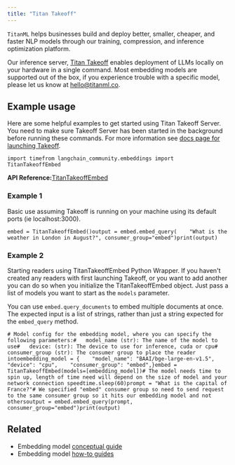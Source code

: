 ```yaml
---
title: "Titan Takeoff"
---
```


`TitanML` helps businesses build and deploy better, smaller, cheaper, and faster NLP models through our training, compression, and inference optimization platform.

Our inference server, [Titan Takeoff](https://docs.titanml.co/oss/intro) enables deployment of LLMs locally on your hardware in a single command. Most embedding models are supported out of the box, if you experience trouble with a specific model, please let us know at [hello@titanml.co](mailto:hello@titanml.co).

## Example usage

Here are some helpful examples to get started using Titan Takeoff Server. You need to make sure Takeoff Server has been started in the background before running these commands. For more information see [docs page for launching Takeoff](https://docs.titanml.co/oss/Docs/launching/).

```
import timefrom langchain_community.embeddings import TitanTakeoffEmbed
```

**API Reference:**[TitanTakeoffEmbed](https://python.langchain.com/api_reference/community/embeddings/langchain_community.embeddings.titan_takeoff.TitanTakeoffEmbed.html)

### Example 1

Basic use assuming Takeoff is running on your machine using its default ports (ie localhost:3000).

```
embed = TitanTakeoffEmbed()output = embed.embed_query(    "What is the weather in London in August?", consumer_group="embed")print(output)
```

### Example 2

Starting readers using TitanTakeoffEmbed Python Wrapper. If you haven't created any readers with first launching Takeoff, or you want to add another you can do so when you initialize the TitanTakeoffEmbed object. Just pass a list of models you want to start as the `models` parameter.

You can use `embed.query_documents` to embed multiple documents at once. The expected input is a list of strings, rather than just a string expected for the `embed_query` method.

```
# Model config for the embedding model, where you can specify the following parameters:#   model_name (str): The name of the model to use#   device: (str): The device to use for inference, cuda or cpu#   consumer_group (str): The consumer group to place the reader intoembedding_model = {    "model_name": "BAAI/bge-large-en-v1.5",    "device": "cpu",    "consumer_group": "embed",}embed = TitanTakeoffEmbed(models=[embedding_model])# The model needs time to spin up, length of time need will depend on the size of model and your network connection speedtime.sleep(60)prompt = "What is the capital of France?"# We specified "embed" consumer group so need to send request to the same consumer group so it hits our embedding model and not othersoutput = embed.embed_query(prompt, consumer_group="embed")print(output)
```

## Related

* Embedding model [conceptual guide](/oss/concepts/embedding_models)
* Embedding model [how-to guides](/oss/how_to/#embedding-models)
